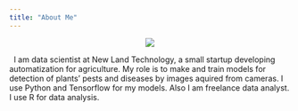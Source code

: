 ```yaml
---
title: "About Me"
---
```


<center>

![](unicard.jpg)  

</center>
&nbsp;&nbsp;I am data scientist at New Land Technology, a small startup developing automatization for agriculture. My role is to make and train models for detection of plants' pests and diseases by images aquired from cameras. I use Python and Tensorflow for my models. Also I am freelance data analyst. I use R for data analysis.
